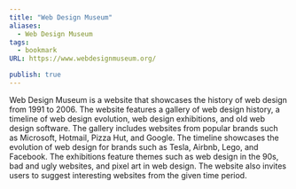 ```yaml
---
title: "Web Design Museum"
aliases:
  - Web Design Museum
tags:
  - bookmark
URL: https://www.webdesignmuseum.org/

publish: true
---
```




Web Design Museum is a website that showcases the history of web design from 1991 to 2006. The website features a gallery of web design history, a timeline of web design evolution, web design exhibitions, and old web design software. The gallery includes websites from popular brands such as Microsoft, Hotmail, Pizza Hut, and Google. The timeline showcases the evolution of web design for brands such as Tesla, Airbnb, Lego, and Facebook. The exhibitions feature themes such as web design in the 90s, bad and ugly websites, and pixel art in web design. The website also invites users to suggest interesting websites from the given time period.